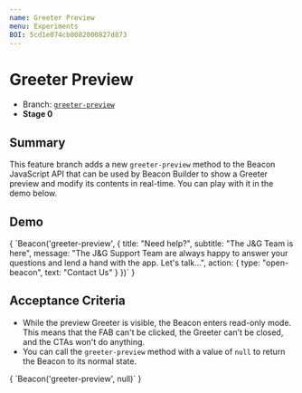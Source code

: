 ```yaml
---
name: Greeter Preview
menu: Experiments
BOI: 5cd1e074cb0082000827d873
---
```



# Greeter Preview

- Branch: [`greeter-preview`](https://github.com/helpscout/beacon2/tree/greeter-preview)
- **Stage 0**

## Summary

This feature branch adds a new `greeter-preview` method to the Beacon JavaScript API that can be used by Beacon Builder to show a Greeter preview and modify its contents in real-time. You can play with it in the demo below.

## Demo

<Editor>
  {
`Beacon('greeter-preview', {
  title: "Need help?",
  subtitle: "The J&G Team is here",
  message: "The J&G Support Team are always happy to answer your questions and lend a hand with the app. Let's talk...",
  action: {
    type: "open-beacon",
    text: "Contact Us"
  }
})`
  }
</Editor>

## Acceptance Criteria

- While the preview Greeter is visible, the Beacon enters read-only mode. This means that the FAB can't be clicked, the Greeter can't be closed, and the CTAs won't do anything.
- You can call the `greeter-preview` method with a value of `null` to return the Beacon to its normal state.

<Editor>
  {
`Beacon('greeter-preview', null)`
  }
</Editor>
